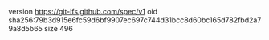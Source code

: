 version https://git-lfs.github.com/spec/v1
oid sha256:79b3d915e6fc59d6bf9907ec697c744d31bcc8d60bc165d782fbd2a79a8d5b65
size 496
